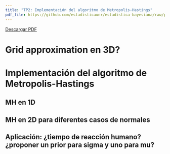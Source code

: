 ```yaml
---
title: "TP2: Implementación del algoritmo de Metropolis-Hastings"
pdf_file: https://github.com/estadisticaunr/estadistica-bayesiana/raw/pdf/trabajos_practicos/02_tp2.pdf
---
```


::: {.content-visible when-format="html"}

[Descargar PDF]({{< meta pdf_file >}})

:::

# Grid approximation en 3D?

# Implementación del algoritmo de Metropolis-Hastings

## MH en 1D

## MH en 2D para diferentes casos de normales

## Aplicación: ¿tiempo de reacción humano? ¿proponer un prior para sigma y uno para mu?

